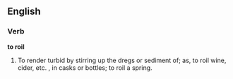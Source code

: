 ==English==

===Verb===

'''to roil'''

#To render turbid by stirring up the dregs or sediment of; as, to roil wine, cider, etc. , in casks or bottles; to roil a spring.